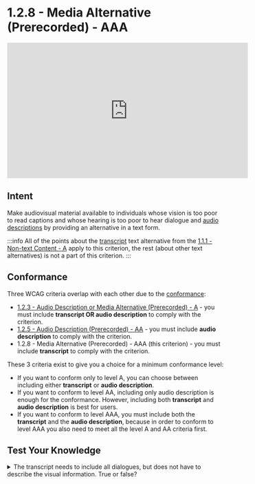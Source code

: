 # 1.2.8 - Media Alternative (Prerecorded) - AAA

<iframe width="560" height="315" src="https://www.youtube.com/embed/I2xBJpTP8rI" title="1.2.8 - Media Alternative (Prerecorded) - WCAG Documents" frameBorder="0" allow="accelerometer; autoplay; clipboard-write; encrypted-media; gyroscope; picture-in-picture" allowFullScreen></iframe>

## Intent

Make audiovisual material available to individuals whose vision is too poor to read captions and whose hearing is too poor to hear dialogue and [audio descriptions](/docs/wcag-documents/glossary-of-terms#audio-descriptions) by providing an alternative in a text form.

:::info
All of the points about the [transcript](/docs/wcag-documents/glossary-of-terms/#transcript) text alternative from the [1.1.1 - Non-text Content - A](../1.1-text-alternatives/1.1.1-non-text-content.mdx) apply to this criterion, the rest (about other text alternatives) is not a part of this criterion.
:::

## Conformance

Three WCAG criteria overlap with each other due to the [conformance](/docs/wcag-documents/glossary-of-terms#conformance):

- [1.2.3 - Audio Description or Media Alternative (Prerecorded) - A](./1.2.3-audio-description-or-media-alternative-prerecorded.mdx) - you must include **transcript OR audio description** to comply with the criterion.
- [1.2.5 - Audio Description (Prerecorded) - AA](./1.2.5-audio-description-prerecorded.mdx) - you must include **audio description** to comply with the criterion.
- 1.2.8 - Media Alternative (Prerecorded) - AAA (this criterion) - you must include **transcript** to comply with the criterion.

These 3 criteria exist to give you a choice for a minimum conformance level:
- If you want to conform only to level A, you can choose between including either **transcript** or **audio description**.
- If you want to conform to level AA, including only audio description is enough for the conformance. However, including both **transcript** and **audio description** is best for users.
- If you want to conform to level AAA, you must include both the **transcript** and the **audio description**, because in order to conform to level AAA you also need to meet all the level A and AA criteria first.

## Test Your Knowledge

<details>
	<summary><span>The transcript needs to include all dialogues, but does not have to describe the visual information. True or false?</span></summary>
	False - The transcript must have identified speakers (if there is more than one) and must cover all dialogues, important sound effects (laughter, off-screen voices, etc.), and all visual information including actions and expressions of actors. It may also contain timestamps when necessary.
</details>
